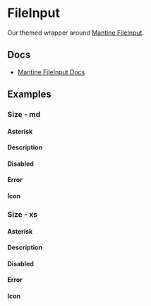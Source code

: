 
<Meta of={FileInputStories} />

# FileInput

Our themed wrapper around [Mantine FileInput](https://v6.mantine.dev/core/file-input/).

## Docs

- [Mantine FileInput Docs](https://v6.mantine.dev/core/file-input/)

## Examples

<Canvas>
  <Story of={FileInputStories.Default} />
</Canvas>

### Size - md

<Canvas>
  <Story of={FileInputStories.EmptyMd} />
</Canvas>

#### Asterisk

<Canvas>
  <Story of={FileInputStories.AsteriskMd} />
</Canvas>

#### Description

<Canvas>
  <Story of={FileInputStories.DescriptionMd} />
</Canvas>

#### Disabled

<Canvas>
  <Story of={FileInputStories.DisabledMd} />
</Canvas>

#### Error

<Canvas>
  <Story of={FileInputStories.ErrorMd} />
</Canvas>

#### Icon

<Canvas>
  <Story of={FileInputStories.IconMd} />
</Canvas>

### Size - xs

<Canvas>
  <Story of={FileInputStories.EmptyXs} />
</Canvas>

#### Asterisk

<Canvas>
  <Story of={FileInputStories.AsteriskXs} />
</Canvas>

#### Description

<Canvas>
  <Story of={FileInputStories.DescriptionXs} />
</Canvas>

#### Disabled

<Canvas>
  <Story of={FileInputStories.DisabledXs} />
</Canvas>

#### Error

<Canvas>
  <Story of={FileInputStories.ErrorXs} />
</Canvas>

#### Icon

<Canvas>
  <Story of={FileInputStories.IconXs} />
</Canvas>
